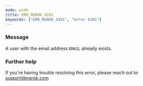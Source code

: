 ```yaml
---
mode: wide
title: ERR_NGROK_4101
keywords: ["ERR_NGROK_4101", "error 4101"]
---
```



### Message

A user with the email address `EMAIL` already exists.

<ErrorDetails />

### Further help

If you're having trouble resolving this error, please reach out to [support@ngrok.com](mailto:support@ngrok.com?subject=Help%20with%20ERR_NGROK_4101)
